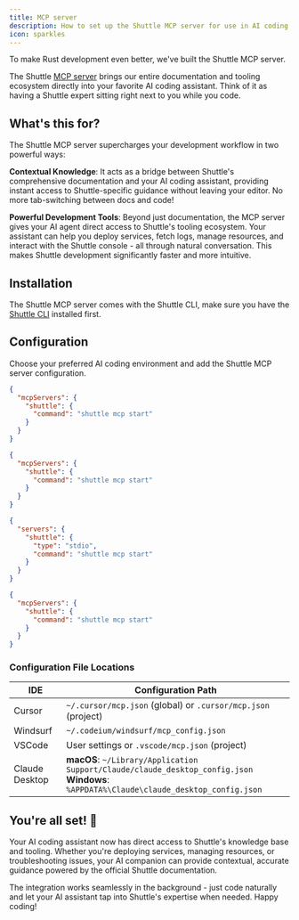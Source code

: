 ```yaml
---
title: MCP server
description: How to set up the Shuttle MCP server for use in AI coding assistants
icon: sparkles
---
```


To make Rust development even better, we've built the Shuttle MCP server.

The Shuttle [MCP server](https://modelcontextprotocol.io/) brings our entire documentation and tooling ecosystem directly into your favorite AI coding assistant. Think of it as having a Shuttle expert sitting right next to you while you code.

## What's this for?

The Shuttle MCP server supercharges your development workflow in two powerful ways:

**Contextual Knowledge**: It acts as a bridge between Shuttle's comprehensive documentation and your AI coding assistant, providing instant access to Shuttle-specific guidance without leaving your editor. No more tab-switching between docs and code!

**Powerful Development Tools**: Beyond just documentation, the MCP server gives your AI agent direct access to Shuttle's tooling ecosystem. Your assistant can help you deploy services, fetch logs, manage resources, and interact with the Shuttle console - all through natural conversation. This makes Shuttle development significantly faster and more intuitive.

## Installation

The Shuttle MCP server comes with the Shuttle CLI, make sure you have the [Shuttle CLI](https://docs.shuttle.dev/getting-started/installation) installed first.

## Configuration

Choose your preferred AI coding environment and add the Shuttle MCP server configuration.

<CodeGroup>

```json Cursor
{
  "mcpServers": {
    "shuttle": {
      "command": "shuttle mcp start"
    }
  }
}
```

```json Windsurf
{
  "mcpServers": {
    "shuttle": {
      "command": "shuttle mcp start"
    }
  }
}
```

```json VSCode
{
  "servers": {
    "shuttle": {
      "type": "stdio",
      "command": "shuttle mcp start"
    }
  }
}
```

```json Claude Desktop
{
  "mcpServers": {
    "shuttle": {
      "command": "shuttle mcp start"
    }
  }
}
```

</CodeGroup>

### Configuration File Locations

| IDE            | Configuration Path                                                                                                                          |
| -------------- | ------------------------------------------------------------------------------------------------------------------------------------------- |
| Cursor         | `~/.cursor/mcp.json` (global) or `.cursor/mcp.json` (project)                                                                               |
| Windsurf       | `~/.codeium/windsurf/mcp_config.json`                                                                                                       |
| VSCode         | User settings or `.vscode/mcp.json` (project)                                                                                               |
| Claude Desktop | **macOS**: `~/Library/Application Support/Claude/claude_desktop_config.json`<br/>**Windows**: `%APPDATA%\Claude\claude_desktop_config.json` |

## You're all set! 🚀

Your AI coding assistant now has direct access to Shuttle's knowledge base and tooling. Whether you're deploying services, managing resources, or troubleshooting issues, your AI companion can provide contextual, accurate guidance powered by the official Shuttle documentation.

The integration works seamlessly in the background - just code naturally and let your AI assistant tap into Shuttle's expertise when needed. Happy coding!
